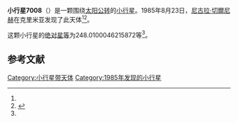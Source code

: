 {{Infobox planet
| bgcolour = #FFFFC0
| name = 7008 Pavlov
| symbol = 
| image = 
| caption = 
| discovery = yes
| discovery_ref = 
| discoverer = [[尼古拉·切爾尼赫|尼古拉·切爾尼赫]]
| discovery_site = [[克里米亚|克里米亚]] 
| discovered = 1985年8月23日
| designations = yes
| mp_name = 
| named_after = 
| alt_names = 1985 QH5/ 1972 TB11 / 1981 WS8
| mp_category = [[主带小行星|主带小行星]]
| orbit_ref = <ref name="a">[http://ssd.jpl.nasa.gov/sbdb.cgi?sstr=7008 7008 Pavlov] {{Wayback|url=http://ssd.jpl.nasa.gov/sbdb.cgi?sstr=7008 |date=20201124022813 }}，小行星數據庫瀏覽器（JPL Small-Body Database Browser）－[[美国国家航空航天局|美国国家航空航天局]]喷气推进实验室</ref>
| epoch = 2456400.5 (2013年4月18日更新)
| aphelion = {{convert|3.319153923883285|AU|km|3|abbr=on|lk=out}}
| perihelion = {{convert|2.034048804115836|AU|km|3|abbr=on}}
| semimajor = {{convert|2.67660136399956|AU|km|3|abbr=on}}
| eccentricity = 0.240062853
| period = 1599.462157 [[日|日]]<br />4.38[[儒略年|儒略年]]
| avg_speed = 
| inclination = 1.914438942872013
| asc_node = 176.7505287477351
| mean_anomaly = 
| arg_peri = 248.0100046215872
| satellites = 
| physical_characteristics = yes
| dimensions = 
| mass = 
| density = 
| surface_grav = 
| escape_velocity = 
| sidereal_day = 
| axial_tilt = 
| pole_ecliptic_lat = 
| pole_ecliptic_lon = 
| albedo = 
| temperatures= 
| temp_name1 = 
| mean_temp_1 = 
| max_temp_1 = 
| temp_name2 = 
| max_temp_2 = 
| spectral_type = 
| abs_magnitude = 248.0100046215872
}}

'''小行星7008'''（{{lang-en|7008 Pavlov}}）是一颗围绕[[太阳|太阳]][[公转|公转]]的[[小行星|小行星]]。1985年8月23日，[[尼古拉·切爾尼赫|尼古拉·切爾尼赫]]在克里米亚发现了此天体<ref name="a" /><ref>{{cite news|title=小行星列表|url=http://cfa-www.harvard.edu/iau/lists/NumberedMPs.txt|accessdate=2013-07-08|newspaper=哈佛大学|archive-date=2008-05-17|archive-url=https://web.archive.org/web/20080517010638/http://cfa-www.harvard.edu/iau/lists/NumberedMPs.txt|dead-url=no}}</ref>。

这颗小行星的[[绝对星等|绝对星等]]为248.0100046215872等<ref name="a" />。

==参考文献==
{{reflist}}
{{Minor Planet Number|[[小行星7007|小行星7007]]|[[小行星7009|小行星7009]]}}

{{小天体}}

[[Category:小行星带天体|Category:小行星带天体]]
[[Category:1985年发现的小行星|Category:1985年发现的小行星]]

{{asteroid-stub}}